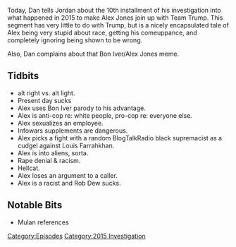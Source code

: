 {{Episode
    | title             = September 2-4, 2015
    | caption           = [https://knowledgefight.libsyn.com/knowledge-fight-sep-2-4-2015 Listen to this episode on Libsyn]
    | episodeNumber     = 65
    | length            = 01:42:37
    | coverageStartDate = September 2, 2015
    | coverageEndDate   = September 4, 2015
    | episodeType       = [[:Category:2015 Investigation|2015 Investigation]]
    | appearance        = [["Dr." Ed Group]], [[Joe Biggs]], [[Rob Dew]], [[Nathaniel (caller)]]
    | beverage          = Manzanita Sol
    | previousEpisode   = [[64: Aug 27-Sep 1, 2015]]
    | nextEpisode       = [[66: September 6-17, 2015]]
}}

{{Stub}}

Today, Dan tells Jordan about the 10th installment of his investigation into what happened in 2015 to make Alex Jones join up with Team Trump. This segment has very little to do with Trump, but is a nicely encapsulated tale of Alex being very stupid about race, getting his comeuppance, and completely ignoring being shown to be wrong.

Also, Dan complains about that Bon Iver/Alex Jones meme.

==Tidbits==

*alt right vs. alt light.
*Present day sucks
*Alex uses Bon Iver parody to his advantage.
*Alex is anti-cop re: white people, pro-cop re: everyone else.
*Alex sexualizes an employee.
*Infowars supplements are dangerous.
*Alex picks a fight with a random BlogTalkRadio black supremacist as a cudgel against Louis Farrahkhan.
*Alex is into aliens, sorta.
*Rape denial & racism.
*Hellcat.
*Alex loses an argument to a caller.
*Alex is a racist and Rob Dew sucks.

==Notable Bits==

*Mulan references

[[Category:Episodes]]
[[Category:2015 Investigation]]